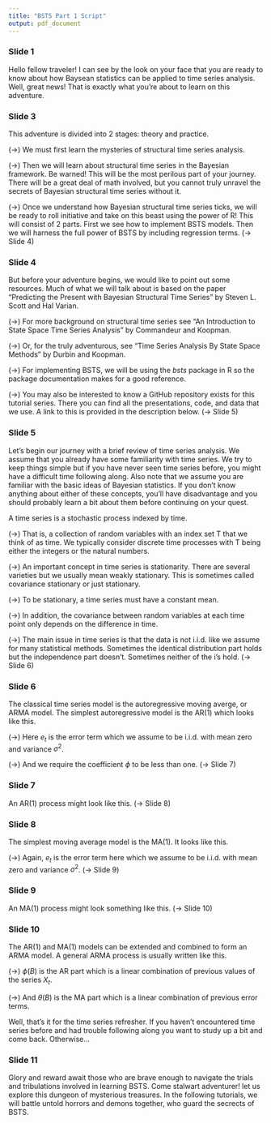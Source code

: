 ```yaml
---
title: "BSTS Part 1 Script"
output: pdf_document
---
```


### Slide 1

Hello fellow traveler! I can see by the look on your face that you are ready to know about how Baysean statistics can be applied to time series analysis. Well, great news! That is exactly what you're about to learn on this adventure.

### Slide 3

This adventure is divided into 2 stages: theory and practice. 

(->) We must first learn the mysteries of structural time series analysis.

(->) Then we will learn about structural time series in the Bayesian framework. Be warned! This will be the most perilous part of your journey. There will be a great deal of math involved, but you cannot truly unravel the secrets of Bayesian structural time series without it.

(->) Once we understand how Bayesian structural time series ticks, we will be ready to roll initiative and take on this beast using the power of R! This will consist of 2 parts. First we see how to implement BSTS models. Then we will harness the full power of BSTS by including regression terms. (-> Slide 4)


### Slide 4

But before your adventure begins, we would like to point out some resources. Much of what we will talk about is based on the paper "Predicting the Present with Bayesian Structural Time Series" by Steven L. Scott and Hal Varian.

(->) For more background on structural time series see "An Introduction to State Space Time Series Analysis" by Commandeur and Koopman.

(->) Or, for the truly adventurous, see "Time Series Analysis By State Space Methods" by Durbin and Koopman.

(->) For implementing BSTS, we will be using the *bsts* package in R so the package documentation makes for a good reference.

(->) You may also be interested to know a GitHub repository exists for this tutorial series. There you can find all the presentations, code, and data that we use. A link to this is provided in the description below. (-> Slide 5)


### Slide 5

Let's begin our journey with a brief review of time series analysis. We assume that you already have some familiarity with time series. We try to keep things simple but if you have never seen time series before, you might have a difficult time following along. Also note that we assume you are familiar with the basic ideas of Bayesian statistics. If you don't know anything about either of these concepts, you'll have disadvantage and you should probably learn a bit about them before continuing on your quest.

A time series is a stochastic process indexed by time.

(->) That is, a collection of random variables with an index set T that we think of as time. We typically consider discrete time processes with T being either the integers or the natural numbers.

(->) An important concept in time series is stationarity. There are several varieties but we usually mean weakly stationary. This is sometimes called covariance stationary or just stationary.

(->) To be stationary, a time series must have a constant mean.

(->) In addition, the covariance between random variables at each time point only depends on the difference in time.

(->) The main issue in time series is that the data is not i.i.d. like we assume for many statistical methods. Sometimes the identical distribution part holds but the independence part doesn't. Sometimes neither of the i's hold. (-> Slide 6)


### Slide 6

The classical time series model is the autoregressive moving averge, or ARMA model. The simplest autoregressive model is the AR(1) which looks like this.

(->) Here $e_t$ is the error term which we assume to be i.i.d. with mean zero and variance $\sigma^2$.

(->) And we require the coefficient $\phi$ to be less than one. (-> Slide 7)


### Slide 7

An AR(1) process might look like this. (-> Slide 8)


### Slide 8

The simplest moving average model is the MA(1). It looks like this.

(->) Again, $e_t$ is the error term here which we assume to be i.i.d. with mean zero and variance $\sigma^2$. (-> Slide 9)


### Slide 9

An MA(1) process might look something like this. (-> Slide 10)


### Slide 10

The AR(1) and MA(1) models can be extended and combined to form an ARMA model. A general ARMA process is usually written like this.

(->) $\phi(B)$ is the AR part which is a linear combination of previous values of the series $X_t$.

(->) And $\theta(B)$ is the MA part which is a linear combination of previous error terms.

Well, that's it for the time series refresher. If you haven't encountered time series before and had trouble following along you want to study up a bit and come back. Otherwise...

### Slide 11

Glory and reward await those who are brave enough to navigate the trials and tribulations involved in learning BSTS. Come stalwart adventurer! let us explore this dungeon of mysterious treasures. In the following tutorials, we will battle untold horrors and demons together, who guard the secrects of BSTS.




